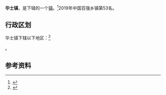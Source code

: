 {{中国乡级行政区
|景观照片文件名 = 
|景观照片描述 = 
|汉语拼音 = 
|其他语言 = 
|其他语言名称 = 
|旧称 = 
|地名出处 = 
|位置图文件名 = 
|位置图描述 = 
|自定义图片= 
|建置时间 = 
|政府驻地 = 
|毗邻 = 
|总面积 = 
|总人口 = 
|总人口年份 = 
|户籍人口 = 
|户籍人口年份 = 
|常住人口 = 
|常住人口年份 = 
|人口密度 = 
|GDP = 
|GDP年份 = 
|邮政编码 = 
|电话区号 = 510
|官方网站 = 
|网站名称 = 
|32/02/81/107/000}}

'''华士镇'''，是{{PRC admin/fullname|32/02/81/107/000|3}}下辖的一个[[行政建制镇|镇]]。<ref>{{PRC admin/ref sgc|{{PRC admin/parent|32/02/81/107/000}}}}</ref>2019年中国百强乡镇第53名。

== 行政区划 ==
华士镇下辖以下地区：<ref>{{PRC admin/ref sgc|32/02/81/107/000}}</ref>

{{PRC admin/children|32/02/81/107/000}}。

== 参考资料 ==
{{reflist}}

{{PRC admin/navcat|32/02/81/107/000}}